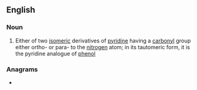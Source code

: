 ==English==

===Noun===
{{wikipedia}}
{{en-noun}}

# {{lb|en|organic compound}} Either of two [[isomeric]] derivatives of [[pyridine]] having a [[carbonyl]] group either ortho- or para- to the [[nitrogen]] atom; in its tautomeric form, it is the pyridine analogue of [[phenol]]

===Anagrams===
* {{anagrams|en|a=deinopry|dipyrone|pyrenoid}}